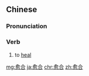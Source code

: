 {{also|癒合}}
==Chinese==
{{zh-forms|alt=癒合}}

===Pronunciation===
{{zh-pron
|m=yùhé
|c=jyu6 hap6
|mn=qz,xm:lú-ha̍p/zz:jí-ha̍p/xm:ú-ha̍p
|cat=v
}}

===Verb===
{{zh-verb}}

# to [[heal]] {{gloss|of a wound}}

[[mg:愈合]]
[[ja:愈合]]
[[chr:愈合]]
[[zh:愈合]]